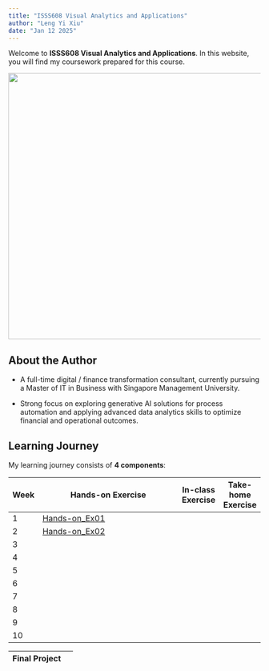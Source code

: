 ```yaml
---
title: "ISSS608 Visual Analytics and Applications"
author: "Leng Yi Xiu"
date: "Jan 12 2025"
---
```


Welcome to **ISSS608 Visual Analytics and Applications**. In this website, you will find my coursework prepared for this course.

![](images/pic.png){fig-align="center" width="532"}

## About the Author

-   A full-time digital / finance transformation consultant, currently pursuing a Master of IT in Business with Singapore Management University.

-   Strong focus on exploring generative AI solutions for process automation and applying advanced data analytics skills to optimize financial and operational outcomes.

## Learning Journey

My learning journey consists of **4 components**:

| Week | Hands-on Exercise                                                                                          | In-class Exercise | Take-home Exercise |
|------|------------------------------------------------------------------------------------------------------------|-------------------|--------------------|
| 1    | [Hands-on_Ex01](https://isss608visualanalytics-yxleng.netlify.app/hands-on_ex/hands-on_ex01/hands-on_ex01) |                   |                    |
| 2    | [Hands-on_Ex02](https://isss608visualanalytics-yxleng.netlify.app/hands-on_ex/hands-on_ex02/hands-on_ex02) |                   |                    |
| 3    |                                                                                                            |                   |                    |
| 4    |                                                                                                            |                   |                    |
| 5    |                                                                                                            |                   |                    |
| 6    |                                                                                                            |                   |                    |
| 7    |                                                                                                            |                   |                    |
| 8    |                                                                                                            |                   |                    |
| 9    |                                                                                                            |                   |                    |
| 10   |                                                                                                            |                   |                    |

| Final Project |     |
|---------------|-----|
